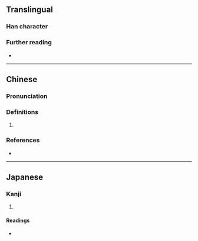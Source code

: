 {{character info}}
==Translingual==

===Han character===
{{Han char|rn=30|rad=口|as=07|sn=10|four=68094|canj=ROMD|ids=⿰口余}}

===Further reading===
* {{Han ref|kx=0192.060|dkj=03703|dj=0411.140|hdz=10631.140|uh=550B|ud=21771|bh=D147|bd=53575}}

----

==Chinese==
{{zh-forms}}

===Pronunciation===
{{zh-pron
|m=tǔ
|m-s=
|dg=
|c=tou1
|c-t=
|g=
|h=pfs=
|j=
|mb=
|md=
|mn=
|mn-t=
|w=
|x=
|mc=y
|oc=y
|cat=
}}

===Definitions===
{{head|zh|Han character}}

# {{rfdef|zh}}

===References===
* {{R:yue:Hanzi}}

----

==Japanese==

===Kanji===
{{ja-kanji|grade=|rs=口07}}

# {{rfdef|ja|sort=口07}}

====Readings====
* {{ja-readings|on=[[と]] (to), [[つ]] (tsu)|kun=[[はく]] (haku)}}